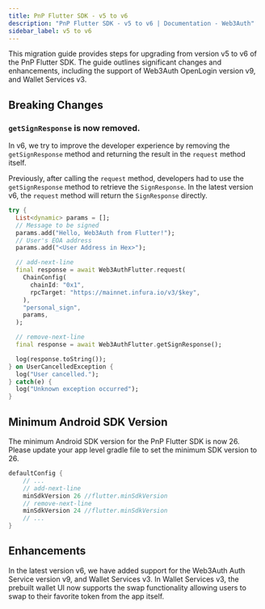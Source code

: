 ```yaml
---
title: PnP Flutter SDK - v5 to v6
description: "PnP Flutter SDK - v5 to v6 | Documentation - Web3Auth"
sidebar_label: v5 to v6
---
```


This migration guide provides steps for upgrading from version v5 to v6 of the PnP Flutter SDK. The
guide outlines significant changes and enhancements, including the support of Web3Auth OpenLogin
version v9, and Wallet Services v3.

## Breaking Changes

### `getSignResponse` is now removed.

In v6, we try to improve the developer experience by removing the `getSignResponse` method and
returning the result in the `request` method itself.

Previously, after calling the `request` method, developers had to use the `getSignResponse` method
to retrieve the `SignResponse`. In the latest version v6, the `request` method will return the
`SignResponse` directly.

```dart
try {
  List<dynamic> params = [];
  // Message to be signed
  params.add("Hello, Web3Auth from Flutter!");
  // User's EOA address
  params.add("<User Address in Hex>");

  // add-next-line
  final response = await Web3AuthFlutter.request(
    ChainConfig(
      chainId: "0x1",
      rpcTarget: "https://mainnet.infura.io/v3/$key",
    ),
    "personal_sign",
    params,
  );

  // remove-next-line
  final response = await Web3AuthFlutter.getSignResponse();

  log(response.toString());
} on UserCancelledException {
  log("User cancelled.");
} catch(e) {
  log("Unknown exception occurred");
}
```

## Minimum Android SDK Version

The minimum Android SDK version for the PnP Flutter SDK is now 26. Please update your app level
gradle file to set the minimum SDK version to 26.

```gradle
defaultConfig {
    // ...
    // add-next-line
    minSdkVersion 26 //flutter.minSdkVersion
    // remove-next-line
    minSdkVersion 24 //flutter.minSdkVersion
    // ...
}
```

## Enhancements

In the latest version v6, we have added support for the Web3Auth Auth Service version v9, and Wallet
Services v3. In Wallet Services v3, the prebuilt wallet UI now supports the swap functionality
allowing users to swap to their favorite token from the app itself.
